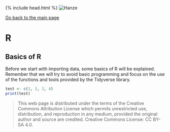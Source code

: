 {% include head.html %}
![Hanze](../hanze/hanze.png)

[Go back to the main page](../index.md)


# R

## Basics of R

Before we start with importing data, some basics of R will be explained. Remember that we will try to avoid basic programming and focus on the use of the functions and tools provided by the Tidyverse library.

```r

test <- c(1, 2, 3, 4)
print(test)
```


>This web page is distributed under the terms of the Creative Commons Attribution License which permits unrestricted use, distribution, and reproduction in any medium, provided the original author and source are credited.
>Creative Commons License: CC BY-SA 4.0.

